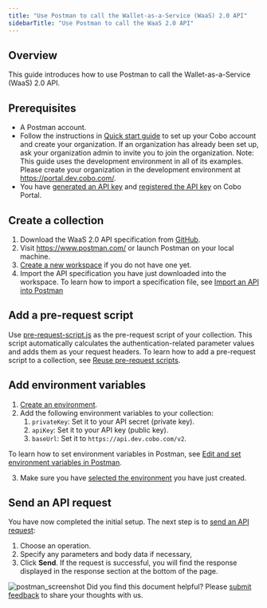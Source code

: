 ```yaml
---
title: "Use Postman to call the Wallet-as-a-Service (WaaS) 2.0 API"
sidebarTitle: "Use Postman to call the WaaS 2.0 API"
---
```


## **Overview**

This guide introduces how to use Postman to call the Wallet-as-a-Service (WaaS) 2.0 API.

## **Prerequisites**

- A Postman account.
- Follow the instructions in [Quick start guide](https://manuals.cobo.com/en/portal/quick-start-guide) to set up your Cobo account and create your organization. If an organization has already been set up, ask your organization admin to invite you to join the organization.
  Note: This guide uses the development environment in all of its examples. Please create your organization in the development environment at https://portal.dev.cobo.com/.
- You have [generated an API key](/v2/guides/overview/cobo-auth#generate-an-api-key) and [registered the API key](https://manuals.cobo.com/en/portal/developer-console/create-api-key) on Cobo Portal.

## Create a collection

1. Download the WaaS 2.0 API specification from [GitHub](https://github.com/CoboGlobal/developer-site/blob/master/v2/cobo_waas2_openapi_spec/dev_openapi.yaml).
2. Visit https://www.postman.com/ or launch Postman on your local machine.
3. [Create a new workspace](https://learning.postman.com/docs/collaborating-in-postman/using-workspaces/create-workspaces/#create-a-new-workspace) if you do not have one yet.
4. Import the API specification you have just downloaded into the workspace. To learn how to import a specification file, see [Import an API into Postman](https://learning.postman.com/docs/designing-and-developing-your-api/importing-an-api/)

## Add a pre-request script

Use [pre-request-script.js](https://github.com/CoboGlobal/cobo-waas2-js-sdk/blob/master/src/PreRequestScript.js) as the pre-request script of your collection. This script automatically calculates the authentication-related parameter values and adds them as your request headers. To learn how to add a pre-request script to a collection, see [Reuse pre-request scripts](https://learning.postman.com/docs/tests-and-scripts/write-scripts/pre-request-scripts/#reuse-pre-request-scripts).

## Add environment variables

1. [Create an environment](https://learning.postman.com/docs/sending-requests/variables/managing-environments/#create-an-environment). 
2. Add the following environment variables to your collection:
   1. `privateKey`: Set it to your API secret (private key). 
   2. `apiKey`: Set it to your API key (public key).
   3. `baseUrl`: Set it to `https://api.dev.cobo.com/v2`.
   
To learn how to set environment variables in Postman, see [Edit and set environment variables in Postman](https://learning.postman.com/docs/sending-requests/variables/environment-variables/).

3. Make sure you have [selected the environment](https://learning.postman.com/docs/sending-requests/variables/managing-environments/#switch-between-environments) you have just created.

## Send an API request

You have now completed the initial setup. The next step is to [send an API request](https://learning.postman.com/docs/sending-requests/create-requests/request-basics/#send-a-request):

1. Choose an operation.
2. Specify any parameters and body data if necessary,
3. Click **Send**. If the request is successful, you will find the response displayed in the response section at the bottom of the page.

<img src="/v2/images/guides/postman.png" className="screenshot_full_screen" alt="postman_screenshot"></img>
<Tip>Did you find this document helpful? Please [submit feedback](https://forms.zohopublic.com/cobo/form/DocumentFeedbackForm/formperma/QvLOhxJv1_JMsJ-1dleZ8Itb_7rzN-LtgvsDdxosoVI) to share your thoughts with us.</Tip>